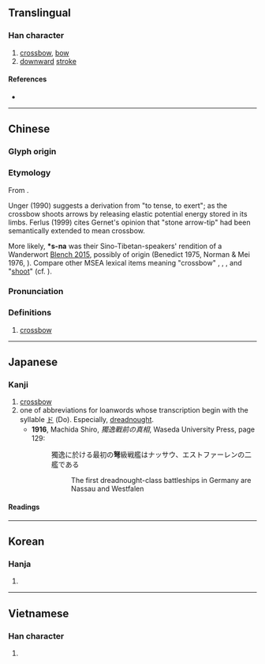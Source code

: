 {{character info/new}}
==Translingual==

===Han character===
{{Han char|rn=57|rad=弓|as=05|sn=8|four=47207|canj=VEN|ids=⿱奴弓}}

# [[crossbow]], [[bow]]
# [[downward]] [[stroke]]

====References====
* {{Han ref|kx=0358.030|dkj=09760|dj=0674.170|hdz=20994.050|uh=5F29|ud=24361|bh=A9B8|bd=43448}}

----

==Chinese==
{{zh-forms}}

===Glyph origin===
{{Han etym}}

===Etymology===
From {{der|zh|sit-pro|*s-na||crossbow}}. 

Unger (1990) suggests a derivation from {{och-l|努}} "to tense, to exert"; as the crossbow shoots arrows by releasing elastic potential energy stored in its limbs. Ferlus (1999) cites Gernet's opinion that {{och-l|砮}} "stone arrow-tip" had been semantically extended to mean crossbow.

More likely, '''*s-na''' was their Sino-Tibetan-speakers' rendition of a {{w|Mainland Southeast Asia linguistic area|Mainland Southeast Asian}} Wanderwort [http://www.rogerblench.info/Archaeology/SE%20Asia/Blench%20AA%20prehistory%20final.pdf Blench 2015], possibly of {{der|zh|aav}} origin (Benedict 1975, Norman & Mei 1976, {{zh-ref|Schuessler, 2007}}). Compare other MSEA lexical items meaning "crossbow" {{cog|mkh-pro|*snaʔ}}, {{cog|hmx-pro|*nhaᶜ}}, {{cog|tai-pro|*ʰnwɤ:ᶜ}}, and "[[shoot]]" {{cog|map-pro|*panaq}} (cf. {{cog|mkh-pro|*paɲʔ}}).

===Pronunciation===
{{zh-pron
|m=nǔ
|c=nou5
|h=pfs=
|md=
|mn=xm,qz:ló͘/zz:nó͘/xm:lō͘/qz:lǒ͘
|w=
|mc=y
|oc=y
|cat=
}}

===Definitions===
{{zh-hanzi}}

# [[crossbow]]

----

==Japanese==

===Kanji===
{{ja-kanji|grade=|rs=弓05}}

# [[crossbow]]
# one of abbreviations for loanwords whose transcription begin with the syllable [[ド]] (Do). Especially, [[dreadnought]].
#* '''1916''', Machida Shiro, ''獨逸戰前の真相'',  Waseda University Press, page 129:
#*: 獨逸に於ける最初の'''弩'''級戦艦はナッサウ、エストファーレンの二艦である
#*:: The first dreadnought-class battleships in Germany are Nassau and Westfalen

====Readings====
{{ja-readings
|goon=ぬ, の
|kanon=ど
|kun=いしゆみ-, おおゆみ-<おほゆみ-
}}

----

==Korean==

===Hanja===
{{ko-hanja|hangeul=노|eumhun=|rv=no|mr=no|y=no}}

# {{defn|lang=ko|sort=弓05}}

----

==Vietnamese==

===Han character===
{{vi-hantu|[[nỏ]], [[nỗ]], [[ná]], [[nõ]]|rs=弓05}}

# {{defn|lang=vi|sort=弓05}}